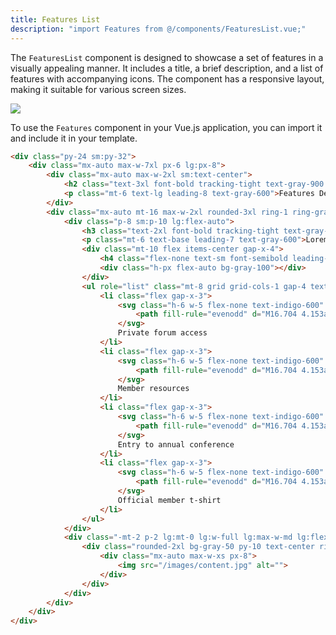 ```yaml
---
title: Features List
description: "import Features from @/components/FeaturesList.vue;"
---
```


The `FeaturesList` component is designed to showcase a set of features in a visually appealing manner. It includes a title, a brief description, and a list of features with accompanying icons. The component has a responsive layout, making it suitable for various screen sizes.

<Frame>
    <img src="/images/components/features.jpg" />
</Frame>

To use the `Features` component in your Vue.js application, you can import it and include it in your template.

```html resources/js/Components/FeaturesList.vue
<div class="py-24 sm:py-32">
    <div class="mx-auto max-w-7xl px-6 lg:px-8">
        <div class="mx-auto max-w-2xl sm:text-center">
            <h2 class="text-3xl font-bold tracking-tight text-gray-900 sm:text-4xl">Features Title</h2>
            <p class="mt-6 text-lg leading-8 text-gray-600">Features Description</p>
        </div>
        <div class="mx-auto mt-16 max-w-2xl rounded-3xl ring-1 ring-gray-200 sm:mt-20 lg:mx-0 lg:flex lg:max-w-none">
            <div class="p-8 sm:p-10 lg:flex-auto">
                <h3 class="text-2xl font-bold tracking-tight text-gray-900">What's inside?</h3>
                <p class="mt-6 text-base leading-7 text-gray-600">Lorem ipsum dolor sit amet consect etur adipisicing elit. Itaque amet indis perferendis blanditiis repellendus etur quidem assumenda.</p>
                <div class="mt-10 flex items-center gap-x-4">
                    <h4 class="flex-none text-sm font-semibold leading-6 text-indigo-600">What’s included</h4>
                    <div class="h-px flex-auto bg-gray-100"></div>
                </div>
                <ul role="list" class="mt-8 grid grid-cols-1 gap-4 text-sm leading-6 text-gray-600 sm:grid-cols-2 sm:gap-6">
                    <li class="flex gap-x-3">
                        <svg class="h-6 w-5 flex-none text-indigo-600" viewBox="0 0 20 20" fill="currentColor" aria-hidden="true">
                            <path fill-rule="evenodd" d="M16.704 4.153a.75.75 0 01.143 1.052l-8 10.5a.75.75 0 01-1.127.075l-4.5-4.5a.75.75 0 011.06-1.06l3.894 3.893 7.48-9.817a.75.75 0 011.05-.143z" clip-rule="evenodd" />
                        </svg>
                        Private forum access
                    </li>
                    <li class="flex gap-x-3">
                        <svg class="h-6 w-5 flex-none text-indigo-600" viewBox="0 0 20 20" fill="currentColor" aria-hidden="true">
                            <path fill-rule="evenodd" d="M16.704 4.153a.75.75 0 01.143 1.052l-8 10.5a.75.75 0 01-1.127.075l-4.5-4.5a.75.75 0 011.06-1.06l3.894 3.893 7.48-9.817a.75.75 0 011.05-.143z" clip-rule="evenodd" />
                        </svg>
                        Member resources
                    </li>
                    <li class="flex gap-x-3">
                        <svg class="h-6 w-5 flex-none text-indigo-600" viewBox="0 0 20 20" fill="currentColor" aria-hidden="true">
                            <path fill-rule="evenodd" d="M16.704 4.153a.75.75 0 01.143 1.052l-8 10.5a.75.75 0 01-1.127.075l-4.5-4.5a.75.75 0 011.06-1.06l3.894 3.893 7.48-9.817a.75.75 0 011.05-.143z" clip-rule="evenodd" />
                        </svg>
                        Entry to annual conference
                    </li>
                    <li class="flex gap-x-3">
                        <svg class="h-6 w-5 flex-none text-indigo-600" viewBox="0 0 20 20" fill="currentColor" aria-hidden="true">
                            <path fill-rule="evenodd" d="M16.704 4.153a.75.75 0 01.143 1.052l-8 10.5a.75.75 0 01-1.127.075l-4.5-4.5a.75.75 0 011.06-1.06l3.894 3.893 7.48-9.817a.75.75 0 011.05-.143z" clip-rule="evenodd" />
                        </svg>
                        Official member t-shirt
                    </li>
                </ul>
            </div>
            <div class="-mt-2 p-2 lg:mt-0 lg:w-full lg:max-w-md lg:flex-shrink-0">
                <div class="rounded-2xl bg-gray-50 py-10 text-center ring-1 ring-inset ring-gray-900/5 lg:flex lg:flex-col lg:justify-center lg:py-16">
                    <div class="mx-auto max-w-xs px-8">
                        <img src="/images/content.jpg" alt="">
                    </div>
                </div>
            </div>
        </div>
    </div>
</div>
```
